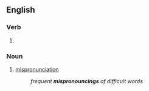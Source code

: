 ==English==

===Verb===
{{head|en|verb form}}

# {{present participle of|en|mispronounce|nocat=1}}

===Noun===
{{en-noun}}

# [[mispronunciation]]
#: ''frequent '''mispronouncings''' of difficult words''